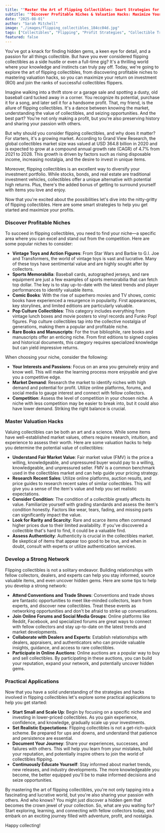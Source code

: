 ```yaml
---
title: ""Master the Art of Flipping Collectibles: Smart Strategies for Better Profits""
subtitle: ""Discover Profitable Niches & Valuation Hacks: Maximize Your Collectibles Flipping ROI""
date: "2025-08-01"
author: "Sarah Mitchell"
image: "./images/flipping_collectibles_184cc04d.jpg"
tags: ["Collectibles", "Flipping", "Profit Strategies", "Collectible Trading"]
featured: false
---
```


You've got a knack for finding hidden gems, a keen eye for detail, and a passion for all things collectible. But have you ever considered flipping collectibles as a side hustle or even a full-time gig? It's a thrilling world where your knowledge and instincts can truly pay off. Today, we're going to explore the art of flipping collectibles, from discovering profitable niches to mastering valuation hacks, so you can maximize your return on investment (ROI) and join the ranks of successful collectibles flippers.

Imagine walking into a thrift store or a garage sale and spotting a dusty, old baseball card tucked away in a corner. You recognize its potential, purchase it for a song, and later sell it for a handsome profit. That, my friend, is the allure of flipping collectibles. It's a dance between knowing the market, understanding the value of collectibles, and seizing opportunities. And the best part? You're not only making a profit, but you're also preserving history and sharing your passion with others.

But why should you consider flipping collectibles, and why does it matter? For starters, it's a growing market. According to Grand View Research, the global collectibles market size was valued at USD 364.8 billion in 2020 and is expected to grow at a compound annual growth rate (CAGR) of 4.7% from 2021 to 2028. This growth is driven by factors such as rising disposable income, increasing nostalgia, and the desire to invest in unique items.

Moreover, flipping collectibles is an excellent way to diversify your investment portfolio. While stocks, bonds, and real estate are traditional investment vehicles, collectibles offer a unique alternative with potential high returns. Plus, there's the added bonus of getting to surround yourself with items you love and enjoy.

Now that you're excited about the possibilities let's dive into the nitty-gritty of flipping collectibles. Here are some smart strategies to help you get started and maximize your profits.

### Discover Profitable Niches

To succeed in flipping collectibles, you need to find your niche—a specific area where you can excel and stand out from the competition. Here are some popular niches to consider:

* **Vintage Toys and Action Figures**: From Star Wars and Barbie to G.I. Joe and Transformers, the world of vintage toys is vast and lucrative. Many of these toys have sentimental value and are highly sought after by collectors.
* **Sports Memorabilia**: Baseball cards, autographed jerseys, and rare equipment are just a few examples of sports memorabilia that can fetch top dollar. The key is to stay up-to-date with the latest trends and player performances to identify valuable items.
* **Comic Books**: With the rise of superhero movies and TV shows, comic books have experienced a resurgence in popularity. First appearances, key storylines, and limited editions are particularly valuable.
* **Pop Culture Collectibles**: This category includes everything from vintage lunch boxes and movie posters to vinyl records and Funko Pop! figures. Pop culture collectibles tap into the collective nostalgia of generations, making them a popular and profitable niche.
* **Rare Books and Manuscripts**: For the true bibliophile, rare books and manuscripts offer an enticing niche. From first editions to signed copies and historical documents, this category requires specialized knowledge but can yield impressive returns.

When choosing your niche, consider the following:

* **Your Interests and Passions**: Focus on an area you genuinely enjoy and know well. This will make the learning process more enjoyable and give you a competitive edge.
* **Market Demand**: Research the market to identify niches with high demand and potential for profit. Utilize online platforms, forums, and social media to gauge interest and connect with fellow collectors.
* **Competition**: Assess the level of competition in your chosen niche. A niche with less competition may be easier to break into, but it could also have lower demand. Striking the right balance is crucial.

### Master Valuation Hacks

Valuing collectibles can be both an art and a science. While some items have well-established market values, others require research, intuition, and experience to assess their worth. Here are some valuation hacks to help you determine the potential value of collectibles:

* **Understand Fair Market Value**: Fair market value (FMV) is the price a willing, knowledgeable, and unpressured buyer would pay to a willing, knowledgeable, and unpressured seller. FMV is a common benchmark used in the collectibles market and can help guide your pricing strategy.
* **Research Recent Sales**: Utilize online platforms, auction results, and price guides to research recent sales of similar collectibles. This will give you a sense of the item's value and help you set realistic expectations.
* **Consider Condition**: The condition of a collectible greatly affects its value. Familiarize yourself with grading standards and assess the item's condition honestly. Factors like wear, tears, fading, and missing parts can significantly impact the value.
* **Look for Rarity and Scarcity**: Rare and scarce items often command higher prices due to their limited availability. If you've discovered a collectible that's hard to find, it could be a valuable find.
* **Assess Authenticity**: Authenticity is crucial in the collectibles market. Be skeptical of items that appear too good to be true, and when in doubt, consult with experts or utilize authentication services.

### Develop a Strong Network

Flipping collectibles is not a solitary endeavor. Building relationships with fellow collectors, dealers, and experts can help you stay informed, source valuable items, and even uncover hidden gems. Here are some tips to help you develop a strong network:

* **Attend Conventions and Trade Shows**: Conventions and trade shows are fantastic opportunities to meet like-minded collectors, learn from experts, and discover new collectibles. Treat these events as networking opportunities and don't be afraid to strike up conversations.
* **Join Online Forums and Social Media Groups**: Online platforms like Reddit, Facebook, and specialized forums are great ways to connect with fellow collectors and stay up-to-date on the latest trends and market developments.
* **Collaborate with Dealers and Experts**: Establish relationships with dealers, appraisers, and authenticators who can provide valuable insights, guidance, and access to rare collectibles.
* **Participate in Online Auctions**: Online auctions are a popular way to buy and sell collectibles. By participating in these auctions, you can build your reputation, expand your network, and potentially uncover hidden gems.

### Practical Applications

Now that you have a solid understanding of the strategies and hacks involved in flipping collectibles let's explore some practical applications to help you get started:

* **Start Small and Scale Up**: Begin by focusing on a specific niche and investing in lower-priced collectibles. As you gain experience, confidence, and knowledge, gradually scale up your investments.
* **Set Realistic Expectations**: Flipping collectibles is not a get-rich-quick scheme. Be prepared for ups and downs, and understand that patience and persistence are essential.
* **Document Your Journey**: Share your experiences, successes, and failures with others. This will help you learn from your mistakes, build your reputation, and potentially inspire others to join the world of collectibles flipping.
* **Continuously Educate Yourself**: Stay informed about market trends, new releases, and industry developments. The more knowledgeable you become, the better equipped you'll be to make informed decisions and seize opportunities.

By mastering the art of flipping collectibles, you're not only tapping into a fascinating and lucrative world, but you're also sharing your passion with others. And who knows? You might just discover a hidden gem that becomes the crown jewel of your collection. So, what are you waiting for? Start exploring, learning, and connecting with fellow collectors today, and embark on an exciting journey filled with adventure, profit, and nostalgia.

Happy collecting!